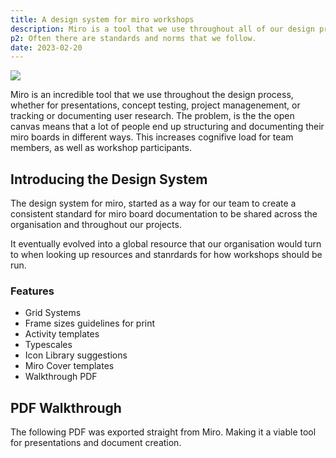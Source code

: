 ```yaml
---
title: A design system for miro workshops
description: Miro is a tool that we use throughout all of our design projects at Designit. However each of us have our own standards and norms surrounding how we produce work within Miro.
p2: Often there are standards and norms that we follow.
date: 2023-02-20
---
```


<Img
  ImgClassName="shadow-2xl"
  className="my-4 via-blue-900"
  type="hero"
  src="/writing/miro-ds/hero.png"
/>
<MiroMapLink
  title="Designit Miro Design System"
  linkText="Open in Miro"
  href="https://miro.com/app/board/uXjVMR4RaGI=/?share_link_id=210481483818"
/>

Miro is an incredible tool that we use throughout the design process, whether
for presentations, concept testing, project managenement, or tracking or
documenting user research. The problem, is the the open canvas means that a lot
of people end up structuring and documenting their miro boards in different
ways. This increases cognifive load for team members, as well as workshop
participants.

## Introducing the Design System

The design system for miro, started as a way for our team to create a consistent standard for miro board documentation to be shared across the organisation and throughout our projects.

It eventually evolved into a global resource that our organisation would turn to when looking up resources and stanrdards for how workshops should be run.

### Features

- Grid Systems
- Frame sizes guidelines for print
- Activity templates
- Typescales
- Icon Library suggestions
- Miro Cover templates
- Walkthrough PDF

## PDF Walkthrough

The following PDF was exported straight from Miro. Making it a viable tool for presentations and document creation.

<object
  className="relative mx-auto my-8 h-[40rem] max-h-[100vw] w-full max-w-5xl overflow-clip rounded-lg"
  data="/writing/miro-ds/Designit-Miro-Design-System-Readme.pdf"
  title="Designit Miro Design System Readme"
/>
